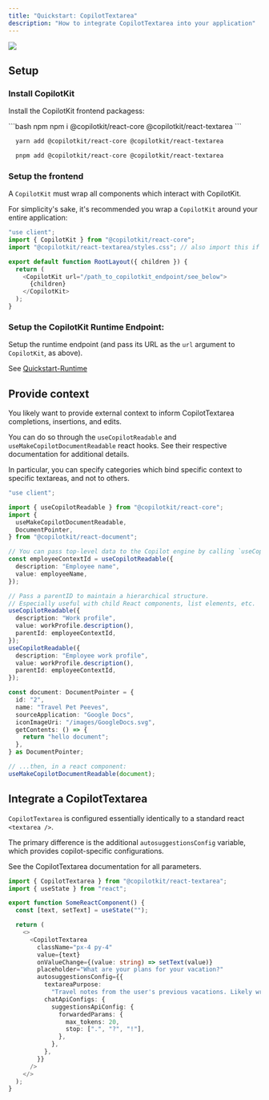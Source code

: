 ```yaml
---
title: "Quickstart: CopilotTextarea"
description: "How to integrate CopilotTextarea into your application"
---
```


<img
  referrerPolicy="no-referrer-when-downgrade"
  src="https://static.scarf.sh/a.png?x-pxid=ffc9f65d-0186-4575-b065-61d62ea9d7d3"
/>

## Setup

### Install CopilotKit

Install the CopilotKit frontend packagess:

<CodeGroup>
```bash npm 
  npm i @copilotkit/react-core @copilotkit/react-textarea 
```

```bash yarn 
  yarn add @copilotkit/react-core @copilotkit/react-textarea 
```

```bash pnpm 
  pnpm add @copilotkit/react-core @copilotkit/react-textarea 
```
</CodeGroup>

### Setup the frontend

A `CopilotKit` must wrap all components which interact with CopilotKit.

For simplicity's sake, it's recommended you wrap a `CopilotKit` around your entire application:

```ts
"use client";
import { CopilotKit } from "@copilotkit/react-core";
import "@copilotkit/react-textarea/styles.css"; // also import this if you want to use the CopilotTextarea component

export default function RootLayout({ children }) {
  return (
    <CopilotKit url="/path_to_copilotkit_endpoint/see_below">
      {children}
    </CopilotKit>
  );
}
```

### Setup the CopilotKit Runtime Endpoint:

Setup the runtime endpoint (and pass its URL as the `url` argument to `CopilotKit`, as above).

See [Quickstart-Runtime](/getting-started/quickstart-runtime)

## Provide context

You likely want to provide external context to inform CopilotTextarea completions, insertions, and edits.

You can do so through the `useCopilotReadable` and `useMakeCopilotDocumentReadable` react hooks.
See their respective documentation for additional details.

In particular, you can specify categories which bind specific context to specific textareas, and not to others.

```ts
"use client";

import { useCopilotReadable } from "@copilotkit/react-core";
import {
  useMakeCopilotDocumentReadable,
  DocumentPointer,
} from "@copilotkit/react-document";

// You can pass top-level data to the Copilot engine by calling `useCopilotReadable`.
const employeeContextId = useCopilotReadable({
  description: "Employee name",
  value: employeeName,
});

// Pass a parentID to maintain a hierarchical structure.
// Especially useful with child React components, list elements, etc.
useCopilotReadable({
  description: "Work profile",
  value: workProfile.description(),
  parentId: employeeContextId,
});
useCopilotReadable({
  description: "Employee work profile",
  value: workProfile.description(),
  parentId: employeeContextId,
});

const document: DocumentPointer = {
  id: "2",
  name: "Travel Pet Peeves",
  sourceApplication: "Google Docs",
  iconImageUri: "/images/GoogleDocs.svg",
  getContents: () => {
    return "hello document";
  },
} as DocumentPointer;

// ...then, in a react component:
useMakeCopilotDocumentReadable(document);
```

## Integrate a CopilotTextarea

`CopilotTextarea` is configured essentially identically to a standard react `<textarea />`.

The primary difference is the additional `autosuggestionsConfig` variable, which provides copilot-specific configurations.

See the CopilotTextarea documentation for all parameters.

```ts
import { CopilotTextarea } from "@copilotkit/react-textarea";
import { useState } from "react";

export function SomeReactComponent() {
  const [text, setText] = useState("");

  return (
    <>
      <CopilotTextarea
        className="px-4 py-4"
        value={text}
        onValueChange={(value: string) => setText(value)}
        placeholder="What are your plans for your vacation?"
        autosuggestionsConfig={{
          textareaPurpose:
            "Travel notes from the user's previous vacations. Likely written in a colloquial style, but adjust as needed.",
          chatApiConfigs: {
            suggestionsApiConfig: {
              forwardedParams: {
                max_tokens: 20,
                stop: [".", "?", "!"],
              },
            },
          },
        }}
      />
    </>
  );
}
```

